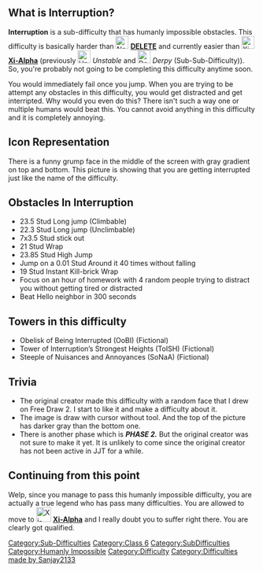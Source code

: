 {{Humanly Impossible}}{{NewDifficultyInfobox|image1=Interruption.png|caption1=Grumpy difficulty|class=[[:Category:Class 6|Class 6]]|creator(s)=
[[User:Sanjay2133|Sanjay2133]]|date_added=2/25/2022|previous=[[File:Non-Transparent Delete.png|26px]] [[DELETE]]|next=[[File:Xi-Alpha revamp icon.png|26px]] [[Xi-Alpha]]|official_music(s)=*Waterflame - Absent|original_name=|short_name=Interrupt|original_official_music=* Waterflame - Run!|prior_next=*[[File:Unaware.jpg|26px]] [[Unstable]] Removed difficulty|title1=Interruption|original_creator(s)=OG: OqYTRXD|rating=57.66|type=Sub-Difficulty|class_range=Mid|main_difficulty=[[File:Non-Transparent Delete.png|30px]] [[DELETE]]|decal_id=[https://create.roblox.com/store/asset/18181933039/Interruption 18181933039]}}

=='''What is Interruption?'''==
'''Interruption''' is a sub-difficulty that has humanly impossible obstacles. This difficulty is basically harder than [[File:Non-Transparent Delete.png|frameless|26px]] '''[[DELETE]]''' and currently easier than [[File:Xi-Alpha revamp icon.png|frameless|26px]] '''[[Xi-Alpha]]''' (previously [[File:Unaware.jpg|frameless|26px]] ''Unstable'' and [[File:Derpy.png|frameless|26px]] ''Derpy'' (Sub-Sub-Difficulty)). So, you're probably not going to be completing this difficulty anytime soon. 

You would immediately fail once you jump. When you are trying to be attempt any obstacles in this difficulty, you would get distracted and get interripted. Why would you even do this? There isn't such a way one or multiple humans would beat this. You cannot avoid anything in this difficulty and it is completely annoying. 

== Icon Representation ==
There is a funny grump face in the middle of the screen with gray gradient on top and bottom. This picture is showing that you are getting interrupted just like the name of the difficulty.

==Obstacles In Interruption==

*23.5 Stud Long jump (Climbable)
*22.3 Stud Long jump (Unclimbable)
*7x3.5 Stud stick out
*21 Stud Wrap
*23.85 Stud High Jump
*Jump on a 0.01 Stud Around it 40 times without falling
*19 Stud Instant Kill-brick Wrap
*Focus on an hour of homework with 4 random people trying to distract you without getting tired or distracted
*Beat Hello neighbor in 300 seconds

== Towers in this difficulty ==

* Obelisk of Being Interrupted (OoBI) (Fictional)
* Tower of Interruption’s Strongest Heights (ToISH) (Fictional)
* Steeple of Nuisances and Annoyances (SoNaA) (Fictional)

==Trivia==

*The original creator made this difficulty with a random face that I drew on Free Draw 2. I start to like it and make a difficulty about it.
*The image is draw with cursor without tool. And the top of the picture has darker gray than the bottom one.
*There is another phase which is '''''PHASE 2.''''' But the original creator was not sure to make it yet. It is unlikely to come since the original creator has not been active in JJT for a while.

==Continuing from this point==
Welp, since you manage to pass this humanly impossible difficulty, you are actually a true legend who has pass many difficulties. You are allowed to move to [[File:Xi-Alpha revamp icon.png|frameless|30x30px]] '''[[Xi-Alpha]]''' and I really doubt you to suffer right there. You are clearly got qualified.  {{DifficultiesNavbox}}
[[Category:Sub-Difficulties]]
[[Category:Class 6]]
[[Category:SubDifficulties]]
[[Category:Humanly Impossible]]
[[Category:Difficulty]]
[[Category:Difficulties made by Sanjay2133]]